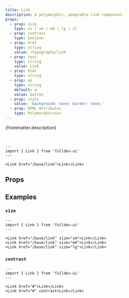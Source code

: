 ```yaml
---
title: Link
description: A polymorphic, adaptable link component.
props:
  - prop: size
    type: xs | sm | md | lg | xl
  - prop: contrast
    type: boolean
  - prop: href
    type: string
    value: /typography/link
  - prop: text
    type: string
    value: Link
  - prop: html
    type: string
  - prop: as
    type: string
    default: a
    value: button
  - prop: style
    value: 'background: none; border: none;'
  - prop: HTML Attributes
    type: Polymorphic<as>
---
```



{frontmatter.description}

<br />

```astro live
---
import { Link } from 'fulldev-ui'
---

<Link href="/base/link">Link</Link>
```

## Props

<PropsTable props={frontmatter.props} />

## Examples

### `size`

<SizeProp />

```astro live
---
import { Link } from 'fulldev-ui'
---

<Link href="/base/link" size="sm">Link</Link>
<Link href="/base/link" size="md">Link</Link>
<Link href="/base/link" size="lg">Link</Link>
```

### `contrast`

```astro live
---
import { Link } from 'fulldev-ui'
---

<Link href="#">Link</Link>
<Link href="#" contrast>Link</Link>
```
